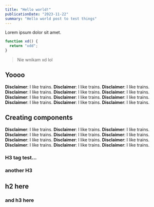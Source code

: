 ```yaml
---
title: "Hello world!"
publicationDate: "2023-11-22"
summary: "Hello world post to test things"
---
```



Lorem ipsum dolor sit amet.

```javascript
function xd() {
  return "xdd";
}
```

> Nie wnikam xd lol

## Yoooo

<Alert type="alert">**Disclaimer**: I like trains.</Alert>
<Alert type="info">**Disclaimer**: I like trains.</Alert>
<Alert>**Disclaimer**: I like trains.</Alert>
<Alert type="alert">**Disclaimer**: I like trains.</Alert>
<Alert type="info">**Disclaimer**: I like trains.</Alert>
<Alert>**Disclaimer**: I like trains.</Alert>
<Alert type="alert">**Disclaimer**: I like trains.</Alert>
<Alert type="info">**Disclaimer**: I like trains.</Alert>
<Alert>**Disclaimer**: I like trains.</Alert>
<Alert type="alert">**Disclaimer**: I like trains.</Alert>
<Alert type="info">**Disclaimer**: I like trains.</Alert>
<Alert>**Disclaimer**: I like trains.</Alert>

## Creating components

<Alert type="alert">**Disclaimer**: I like trains.</Alert>
<Alert type="info">**Disclaimer**: I like trains.</Alert>
<Alert>**Disclaimer**: I like trains.</Alert>
<Alert type="alert">**Disclaimer**: I like trains.</Alert>
<Alert type="info">**Disclaimer**: I like trains.</Alert>
<Alert>**Disclaimer**: I like trains.</Alert>
<Alert type="alert">**Disclaimer**: I like trains.</Alert>
<Alert type="info">**Disclaimer**: I like trains.</Alert>
<Alert>**Disclaimer**: I like trains.</Alert>
<Alert type="alert">**Disclaimer**: I like trains.</Alert>
<Alert type="info">**Disclaimer**: I like trains.</Alert>
<Alert>**Disclaimer**: I like trains.</Alert>

### H3 tag test...

### another H3

## h2 here

### and h3 here
